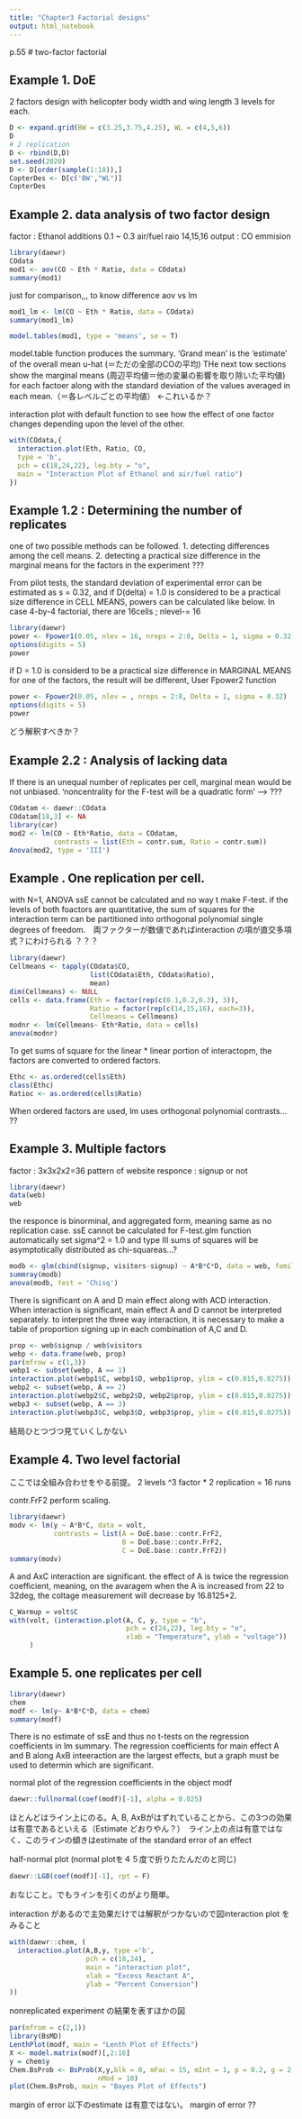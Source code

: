 ```yaml
---
title: "Chapter3 Factorial designs"
output: html_notebook
---
```


p.55
# two-factor factorial

## Example 1. DoE
2 factors design with helicopter body width and wing length 3 levels for each. 

```r

D <- expand.grid(BW = c(3.25,3.75,4.25), WL = c(4,5,6))
D
# 2 replication
D <- rbind(D,D)
set.seed(2020)
D <- D[order(sample(1:18)),]
CopterDes <- D[c('BW',"WL")]
CopterDes
```

## Example 2. data analysis of two factor design
factor : Ethanol additions 0.1 ~ 0.3
        air/fuel raio 14,15,16
output : CO emmision

```r
library(daewr)
COdata
mod1 <- aov(CO ~ Eth * Ratio, data = COdata)
summary(mod1)
```
just for comparison,,, to know difference aov vs lm
```r
mod1_lm <- lm(CO ~ Eth * Ratio, data = COdata)
summary(mod1_lm)
```

```r
model.tables(mod1, type = 'means', se = T)
```
model.table function produces the summary. 
'Grand mean' is the 'estimate' of the overall mean u-hat (＝ただの全部のCOの平均)
THe next tow sections show the marginal means (周辺平均値＝他の変巣の影響を取り除いた平均値) for each factoer along with the standard deviation of the values averaged in each mean.（＝各レベルごとの平均値）
←これいるか？

interaction plot with default function to see how the effect of one factor changes depending upon the level of the other.


```r

with(COdata,{
  interaction.plot(Eth, Ratio, CO, 
  type = 'b',
  pch = c(18,24,22), leg.bty = "o",
  main = "Interaction Plot of Ethanol and air/fuel ratio")
})

```
## Example 1.2 : Determining the number of replicates

one of two possible methods can be followed.
1. detecting differences among the cell means.
2. detecting a practical size  difference in the marginal means for the factors in the experiment ???

From pilot tests, the standard deviation of experimental error can be estimated as s = 0.32, and if D(delta) = 1.0 is considered to be a practical size difference in CELL MEANS, powers can be calculated like below.
In case 4-by-4 factorial, there are 16cells ; nlevel-= 16

```r
library(daewr)
power <- Fpower1(0.05, nlev = 16, nreps = 2:8, Delta = 1, sigma = 0.32)
options(digits = 5)
power
```

if D = 1.0 is considerd to be a practical size difference in MARGINAL MEANS for one of the factors, 
the result will be different, User Fpower2 function

```r
power <- Fpower2(0.05, nlev = , nreps = 2:8, Delta = 1, sigma = 0.32)
options(digits = 5)
power
```

どう解釈すべきか？


## Example 2.2 : Analysis of lacking data 

If there is an unequal number of replicates per cell, marginal mean would be not unbiased.
'noncentrality for the F-test will be a quadratic form ' --> ???



```r
COdatam <- daewr::COdata
COdatam[18,3] <- NA
library(car)
mod2 <- lm(CO ~ Eth*Ratio, data = COdatam,
           contrasts = list(Eth = contr.sum, Ratio = contr.sum))
Anova(mod2, type = 'III')
```

## Example . One replication per cell.

with N=1, ANOVA ssE cannot be calculated and no way t make F-test.
if the levels of both foactors are quantitative, the sum of squares for the interaction term can be partitioned into orthogonal polynomial single degrees of freedom.　両ファクターが数値であればinteraction の項が直交多項式？にわけられる ？？？

```r
library(daewr)
Cellmeans <- tapply(COdata$CO,
                    list(COdata$Eth, COdata$Ratio),
                    mean)
dim(Cellmeans) <- NULL
cells <- data.frame(Eth = factor(rep(c(0.1,0.2,0.3), 3)),
                    Ratio = factor(rep(c(14,15,16), each=3)),
                    Cellmeans = Cellmeans)
modnr <- lm(Cellmeans~ Eth*Ratio, data = cells)
anova(modnr)
```
To get sums of square for the linear * linear portion of interactopm, the factors are converted to ordered factors.

```r
Ethc <- as.ordered(cells$Eth)
class(Ethc)
Ratioc <- as.ordered(cells$Ratio)
```
 
When ordered factors are used, lm uses orthogonal polynomial contrasts... ??

## Example 3. Multiple factors

factor : 3x3x2x2=36 pattern of website
responce : signup or not 

```r
library(daewr)
data(web)
web
```

the responce is binorminal, and aggregated form, meaning same as no replication case.
ssE cannot be calculated for F-test.glm function automatically set sigma^2 = 1.0 and type III sums of squares will be asymptotically distributed as chi-squareas...?

```r
modb <- glm(cbind(signup, visitors-signup) ~ A*B*C*D, data = web, family = binomial)
summray(modb)
anova(modb, test = 'Chisq')
```

There is significant on A and D main effect along with ACD interaction.
When interaction is significant, main effect A and D cannot be interpreted separately.
to interpret the three way interaction, it is necessary to make a table of proportion signing up in each combination of A,C and D.

```r
prop <- web$signup / web$visitors
webp <- data.frame(web, prop)
par(mfrow = c(1,3))
webp1 <- subset(webp, A == 1)
interaction.plot(webp1$C, webp1$D, webp1$prop, ylim = c(0.015,0.0275))
webp2 <- subset(webp, A == 2)
interaction.plot(webp2$C, webp2$D, webp2$prop, ylim = c(0.015,0.0275))
webp3 <- subset(webp, A == 3)
interaction.plot(webp3$C, webp3$D, webp3$prop, ylim = c(0.015,0.0275))


```
結局ひとつづつ見ていくしかない

## Example 4. Two level factorial
ここでは全組み合わせをやる前提。
2 levels ^3 factor * 2 replication = 16 runs

contr.FrF2 perform scaling.

```r
library(daewr)
modv <- lm(y ~ A*B*C, data = volt, 
           contrasts = list(A = DoE.base::contr.FrF2,
                            B = DoE.base::contr.FrF2,
                            C = DoE.base::contr.FrF2))
summary(modv)
```
A and AxC interaction are significant. the effect of A is twice the regression coefficient, meaning, on the avaragem when the A is increased from 22 to 32deg, the coltage measurement will decrease by 16.8125*2.

```r
C_Warmup = volt$C
with(volt, (interaction.plot(A, C, y, type = "b",
                             pch = c(24,22), leg.bty = "o",
                             xlab = "Temperature", ylab = "voltage"))
     )

```

## Example 5. one replicates per cell
```r
library(daewr)
chem
modf <- lm(y~ A*B*C*D, data = chem)
summary(modf)
```
There is no estimate of ssE and thus no t-tests on the regression coefficients in lm summary.
The regression coefficients for main effect A and B along AxB inteeraction are the largest effects, but a graph must be used to determin which are significant.

normal plot of the regression coefficients in the object modf
```r
daewr::fullnormal(coef(modf)[-1], alpha = 0.025)
```
ほとんどはライン上にのる。A, B, AxBがはずれていることから、この3つの効果は有意であるといえる（Estimate どおりやん？）　ライン上の点は有意ではなく、このラインの傾きはestimate of the standard error of an effect


half-normal plot (normal plotを４５度で折りたたんだのと同じ)
```r
daewr::LGB(coef(modf)[-1], rpt = F)
```

おなじこと。でもラインを引くのがより簡単。

interaction があるので主効果だけでは解釈がつかないので図interaction plot をみること
```r
with(daewr::chem, (
  interaction.plot(A,B,y, type ='b',
                   pch = c(18,24),
                   main = "interaction plot",
                   xlab = "Excess Reactant A",
                   ylab = "Percent Conversion")
))
```

nonreplicated experiment の結果を表すほかの図
```r
par(mfrom = c(2,1))
library(BsMD)
LenthPlot(modf, main = "Lenth Plot of Effects")
X <- model.matrix(modf)[,2:16]
y = chem$y
Chem.BsProb <- BsProb(X,y,blk = 0, mFac = 15, mInt = 1, p = 0.2, g = 2.49, ng = 1,
                      nMod = 10)
plot(Chem.BsProb, main = "Bayes Plot of Effects")
```
margin of error 以下のestimate は有意ではない。
margin of error ??



